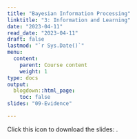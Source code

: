 ```yaml
---
title: "Bayesian Information Processing"
linktitle: "3: Information and Learning"
date: "2023-04-11"
read_date: "2023-04-11"
draft: false
lastmod: "`r Sys.Date()`"
menu:
  content:
    parent: Course content
    weight: 1
type: docs
output:
  blogdown::html_page:
    toc: false
slides: "09-Evidence"

---
```


Click this icon to download the slides: [<i class="fas fa-file-download"></i>](/ps/EC404_Lecture7a.pdf).
